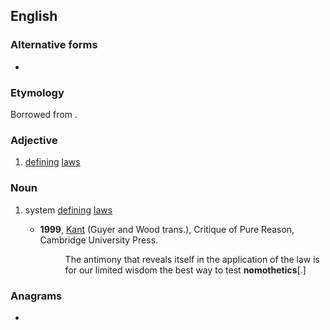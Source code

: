 ==English==

===Alternative forms===
* {{l|en|nomothetical}}

===Etymology===
Borrowed from {{bor|en|grc|νομοθετικός}}.

===Adjective===
{{en-adj}}

# {{lb|en|rare}} [[define|defining]] [[law]]s

===Noun===
{{en-noun}}

# {{lb|en|rare}} system [[define|defining]] [[law]]s
#* '''1999''', [[w:Kant|Kant]] (Guyer and Wood trans.), Critique of Pure Reason, Cambridge University Press.
#*: The antimony that reveals itself in the application of the law is for our limited wisdom the best way to test '''nomothetics'''[.]

===Anagrams===
* {{anagrams|en|a=cehimnoott|monothetic}}